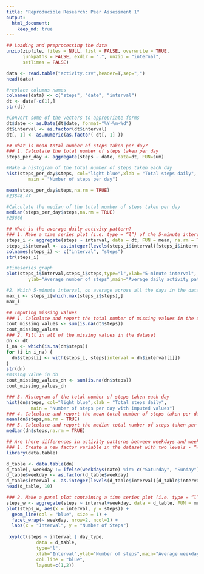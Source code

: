 ```yaml
---
title: "Reproducible Research: Peer Assessment 1"
output: 
  html_document:
    keep_md: true
---
```


```r
## Loading and preprocessing the data
unzip(zipfile, files = NULL, list = FALSE, overwrite = TRUE,
      junkpaths = FALSE, exdir = ".", unzip = "internal",
      setTimes = FALSE)

data <- read.table("activity.csv",header=T,sep=",")
head(data)
```
```r
#replace columns names
colnames(data) <- c("steps", "date", "interval")
dt <- data[-c(1),] 
str(dt)
```
```r
#Convert some of the vectors to appropriate forms
dt$date <- as.Date(dt$date, format="%Y-%m-%d")
dt$interval <- as.factor(dt$interval)
dt[, 1] <- as.numeric(as.factor( dt[, 1] ))
```
```r
## What is mean total number of steps taken per day?
### 1. Calculate the total number of steps taken per day
steps_per_day <- aggregate(steps ~ date, data=dt, FUN=sum)
```

```r
#Make a histogram of the total number of steps taken each day
hist(steps_per_day$steps, col="light blue",xlab = "Total steps daily", 
        main = "Number of steps per day")

mean(steps_per_day$steps,na.rm = TRUE)
#23848.47
```

```r
#Calculate the median of the total number of steps taken per day
median(steps_per_day$steps,na.rm = TRUE)
#25666
```
```r
## What is the average daily activity pattern?
### 1. Make a time series plot (i.e. type = “l”) of the 5-minute interval (x-axis) and the average number of steps taken, averaged across all days (y-axis)
steps_i <- aggregate(steps ~ interval, data = dt, FUN = mean, na.rm = TRUE)
steps_i$interval <- as.integer(levels(steps_i$interval)[steps_i$interval])
colnames(steps_i) <- c("interval", "steps")
str(steps_i)
```
```r
#timeseries graph
plot(steps_i$interval,steps_i$steps,type="l",xlab="5-minute interval",
        ylab="Average number of steps",main="Average daily activity pattern")

#2. Which 5-minute interval, on average across all the days in the dataset, contains the maximum number of steps?
max_i <- steps_i[which.max(steps_i$steps),]
max_i
```

```r
## Imputing missing values
### 1. Calculate and report the total number of missing values in the dataset (i.e. the total number of rows with NAs)
cout_missing_values <- sum(is.na(dt$steps))
cout_missing_values
### 2. Fill in all of the missing values in the dataset
dn <- dt
i_na <- which(is.na(dn$steps))
for (i in i_na) {
  dn$steps[i] <- with(steps_i, steps[interval = dn$interval[i]])
}
str(dn)
#mssing value in dn
cout_missing_values_dn <- sum(is.na(dn$steps))
cout_missing_values_dn
```

```r
### 3. Histogram of the total number of steps taken each day
hist(dn$steps, col="light blue",xlab = "Total steps daily", 
         main = "Number of steps per day with imputed values")
### 4. Calculate and report the mean total number of steps taken per day
mean(dn$steps,na.rm = TRUE)
### 5. Calculate and report the median total number of steps taken per day
median(dn$steps,na.rm = TRUE)
```

```r
## Are there differences in activity patterns between weekdays and weekends?
### 1. Create a new factor variable in the dataset with two levels - “weekday” and “weekend” indicating whether a given date is a weekday or weekend day.
library(data.table)

d_table <- data.table(dn)
d_table[, weekday := ifelse(weekdays(date) %in% c("Saturday", "Sunday"), "Weekend", "Weekday")]
d_table$weekday <- as.factor(d_table$weekday)
d_table$interval <- as.integer(levels(d_table$interval)[d_table$interval])
head(d_table, 10)
```

```r
### 2. Make a panel plot containing a time series plot (i.e. type = “l”) of the 5-minute interval (x-axis) and the average number of steps taken, averaged across all weekday days or weekend days (y-axis)
steps_w <- aggregate(steps ~ interval+weekday, data = d_table, FUN = mean)
plot(steps_w, aes(x = interval, y = steps)) + 
  geom_line(col = "blue", size = 1) + 
  facet_wrap(~ weekday, nrow=2, ncol=1) + 
  labs(x = "Interval", y = "Number of Steps")
  
 xyplot(steps ~ interval | day_type,
           data = d_table,
           type="l",
           xlab="Interval",ylab="Number of steps",main="Average weekday/weekend activity pattern",
           col.line = "blue",
           layout=c(1,2))
```


